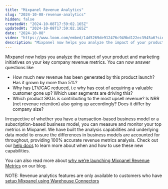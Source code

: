 ```yaml
---
title: "Mixpanel Revenue Analytics"
slug: "2024-10-08-revenue-analytics"
hidden: false
createdAt: "2024-10-08T17:59:02.165Z"
updatedAt: "2024-10-08T17:59:02.165Z"
date: "2024-10-08"
video: "https://www.loom.com/embed/14d5269de912476c949bd122ec3945a6?sid=f27eed4c-7fcb-4a4b-962c-63818b301800"
description: "Mixpanel now helps you analyze the impact of your product and marketing initiatives on your key company revenue metrics."
---
```


<ChangelogPostHeader date="2024-10-08" title="Mixpanel Revenue Analytics" />

Mixpanel now helps you analyze the impact of your product and marketing initiatives on your key company revenue metrics. You can now answer questions like

- How much new revenue has been generated by this product launch? Has it grown by more than 5%?
- Why has LTV/CAC reduced, i.e why has cost of acquiring a valuable customer gone up? Which user segments are driving this?
- Which product SKUs is contributing to the most upsell revenue? Is NRR (net revenue retention) also going up accordingly? Does it differ by company size?

Irrespective of whether you have a transaction-based business model or a subscription-based business model, you can measure and monitor your top metrics in Mixpanel. We have built the analysis capabilities and underlying data model to ensure the differences in business models are accounted for throughout, providing 100% accurate revenue metrics analysis. Check out our [help docs](/docs/features/revenue_analytics) to learn more about when and how to use these new capabilities.

You can also read more about [why we’re launching Mixpanel Revenue Metrics](https://mixpanel.com/blog/introducing-mixpanel-revenue-analytics-ltv-arpu-roas/) on our blog.

NOTE: Revenue analytics features are only available to customers who have [setup Mixpanel using Warehouse Connectors](/docs/tracking-methods/warehouse-connectors)

<VideoButtonWithModal src="https://www.loom.com/embed/14d5269de912476c949bd122ec3945a6?sid=f27eed4c-7fcb-4a4b-962c-63818b301800" />

